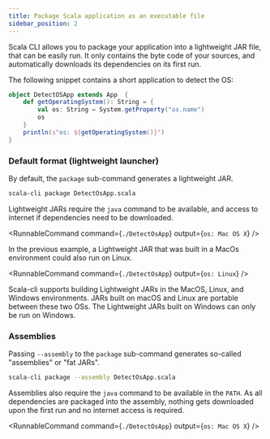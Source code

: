 ```yaml
---
title: Package Scala application as an executable file
sidebar_position: 2
---
```



Scala CLI allows you to package your application into a lightweight JAR file, that can be easily run.
It only contains the byte code of your sources, and automatically downloads its dependencies on its first run.

The following snippet contains a short application to detect the OS:
```scala title=DetectOsApp.scala
object DetectOSApp extends App  {
    def getOperatingSystem(): String = {
        val os: String = System.getProperty("os.name")
        os
    }
    println(s"os: ${getOperatingSystem()}")
}
```

### Default format (lightweight launcher)

By default, the `package` sub-command generates a lightweight JAR.

```bash
scala-cli package DetectOsApp.scala
```

<!-- Expected:
Wrote DetectOsApp, run it with
  ./DetectOsApp
-->

Lightweight JARs require the `java` command to be available, and access to internet if dependencies need to be downloaded.

<RunnableCommand
    command={`./DetectOsApp`}
    output={`os: Mac OS X`}
/>

In the previous example, a Lightweight JAR that was built in a MacOs environment could also run on Linux.

<RunnableCommand
    command={`./DetectOsApp`}
    output={`os: Linux`}
/>

Scala-cli supports building Lightweight JARs in the MacOS, Linux, and Windows environments.
JARs built on macOS and Linux are portable between these two OSs. The Lightweight JARs built on Windows can only be run on Windows.


### Assemblies
Passing `--assembly` to the `package` sub-command generates so-called "assemblies" or "fat JARs".

```bash
scala-cli package --assembly DetectOsApp.scala
```

Assemblies also require the `java` command to be available in the `PATH`. As all dependencies are packaged into the assembly, nothing gets downloaded upon the first run and no internet access is required.

<RunnableCommand
    command={`./DetectOsApp`}
    output={`os: Mac OS X`}
/>